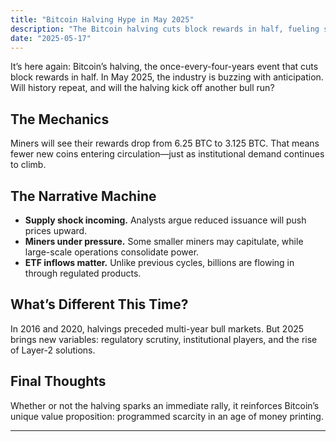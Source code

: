 ```yaml
---
title: "Bitcoin Halving Hype in May 2025"
description: "The Bitcoin halving cuts block rewards in half, fueling speculation about a new bull cycle."
date: "2025-05-17"
---
```


It’s here again: Bitcoin’s halving, the once-every-four-years event that cuts block rewards in half. In May 2025, the industry is buzzing with anticipation. Will history repeat, and will the halving kick off another bull run?

## The Mechanics

Miners will see their rewards drop from 6.25 BTC to 3.125 BTC. That means fewer new coins entering circulation—just as institutional demand continues to climb.

## The Narrative Machine

- **Supply shock incoming.** Analysts argue reduced issuance will push prices upward.  
- **Miners under pressure.** Some smaller miners may capitulate, while large-scale operations consolidate power.  
- **ETF inflows matter.** Unlike previous cycles, billions are flowing in through regulated products.  

## What’s Different This Time?

In 2016 and 2020, halvings preceded multi-year bull markets. But 2025 brings new variables: regulatory scrutiny, institutional players, and the rise of Layer-2 solutions.

## Final Thoughts

Whether or not the halving sparks an immediate rally, it reinforces Bitcoin’s unique value proposition: programmed scarcity in an age of money printing.

---